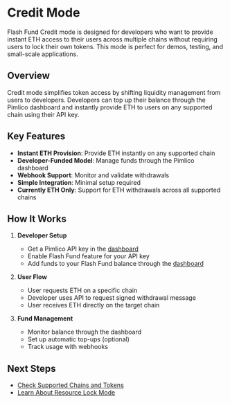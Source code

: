 # Credit Mode

Flash Fund Credit mode is designed for developers who want to provide instant ETH access to their users across multiple chains without requiring users to lock their own tokens. This mode is perfect for demos, testing, and small-scale applications.

## Overview

Credit mode simplifies token access by shifting liquidity management from users to developers. Developers can top up their balance through the Pimlico dashboard and instantly provide ETH to users on any supported chain using their API key.

## Key Features

- **Instant ETH Provision**: Provide ETH instantly on any supported chain
- **Developer-Funded Model**: Manage funds through the Pimlico dashboard
- **Webhook Support**: Monitor and validate withdrawals
- **Simple Integration**: Minimal setup required
- **Currently ETH Only**: Support for ETH withdrawals across all supported chains

## How It Works

1. **Developer Setup**
   - Get a Pimlico API key in the [dashboard](https://dashboard.pimlico.io/apikeys)
   - Enable Flash Fund feature for your API key
   - Add funds to your Flash Fund balance through the [dashboard](https://dashboard.pimlico.io/billing/payment-methods)

2. **User Flow**
   - User requests ETH on a specific chain
   - Developer uses API to request signed withdrawal message
   - User receives ETH directly on the target chain

3. **Fund Management**
   - Monitor balance through the dashboard
   - Set up automatic top-ups (optional)
   - Track usage with webhooks

## Next Steps

- [Check Supported Chains and Tokens](/infra/flash-fund/supported-chains-and-tokens)
- [Learn About Resource Lock Mode](/infra/flash-fund/modes/resource-lock) 